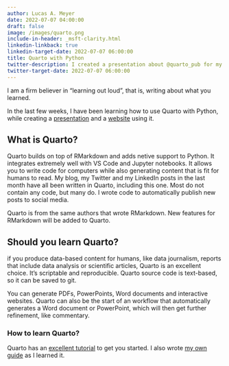 ```yaml
---
author: Lucas A. Meyer
date: 2022-07-07 04:00:00
draft: false
image: /images/quarto.png
include-in-header: _msft-clarity.html
linkedin-linkback: true
linkedin-target-date: 2022-07-07 06:00:00
title: Quarto with Python
twitter-description: I created a presentation about @quarto_pub for my team and posted it on my blog
twitter-target-date: 2022-07-07 06:00:00
---
```


I am a firm believer in "learning out loud", that is, writing about what you learned.

In the last few weeks, I have been learning how to use Quarto with Python, while creating a [presentation](https://links.meyerperin.com/quarto-pres) and a [website](https://links.meyerperin.com/quarto) using it.

## What is Quarto?

Quarto builds on top of RMarkdown and adds netive support to Python. It integrates extremely well with VS Code and Jupyter notebooks. It allows you to write code for computers while also generating content that is fit for humans to read. My blog, my Twitter and my LinkedIn posts in the last month have all been written in Quarto, including this one. Most do not contain any code, but many do. I wrote code to automatically publish new posts to social media.

Quarto is from the same authors that wrote RMarkdown. New features for RMarkdown will be added to Quarto. 

## Should you learn Quarto?

if you produce data-based content for humans, like data journalism, reports that include data analysis or scientific articles, Quarto is an excellent choice. It's scriptable and reproducible. Quarto source code is text-based, so it can be saved to git. 

You can generate PDFs, PowerPoints, Word documents and interactive websites. Quarto can also be the start of an workflow that automatically generates a Word document or PowerPoint, which will then get further refinement, like commentary.

### How to learn Quarto?

Quarto has an [excellent tutorial](https://www.quarto.org/docs/get-started) to get you started. I also wrote [my own guide](https://links.meyerperin.com/quarto) as I learned it.

